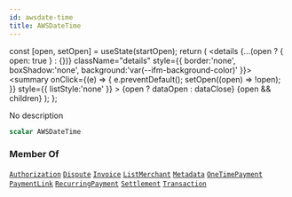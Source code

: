 ```yaml
---
id: awsdate-time
title: AWSDateTime
---
```









  const [open, setOpen] = useState(startOpen);
  return (
    <details {...(open ? { open: true } : {})} className="details" style={{ border:'none', boxShadow:'none', background:'var(--ifm-background-color)' }}>
      <summary
        onClick={(e) => {
          e.preventDefault();
          setOpen((open) => !open);
        }}
        style={{ listStyle:'none' }}
      >
      {open ? dataOpen : dataClose}
      </summary>
      {open && children}
    </details>
  );
};








No description


```graphql
scalar AWSDateTime
```






### Member Of

[`Authorization`](/docs/api/types/objects/authorization)  <Badge class="badge badge--secondary" text="object"/><Bullet />[`Dispute`](/docs/api/types/objects/dispute)  <Badge class="badge badge--secondary" text="object"/><Bullet />[`Invoice`](/docs/api/types/objects/invoice)  <Badge class="badge badge--secondary" text="object"/><Bullet />[`ListMerchant`](/docs/api/types/objects/list-merchant)  <Badge class="badge badge--secondary" text="object"/><Bullet />[`Metadata`](/docs/api/types/objects/metadata)  <Badge class="badge badge--secondary" text="object"/><Bullet />[`OneTimePayment`](/docs/api/types/objects/one-time-payment)  <Badge class="badge badge--secondary" text="object"/><Bullet />[`PaymentLink`](/docs/api/types/objects/payment-link)  <Badge class="badge badge--secondary" text="object"/><Bullet />[`RecurringPayment`](/docs/api/types/objects/recurring-payment)  <Badge class="badge badge--secondary" text="object"/><Bullet />[`Settlement`](/docs/api/types/objects/settlement)  <Badge class="badge badge--secondary" text="object"/><Bullet />[`Transaction`](/docs/api/types/objects/transaction)  <Badge class="badge badge--secondary" text="object"/>

